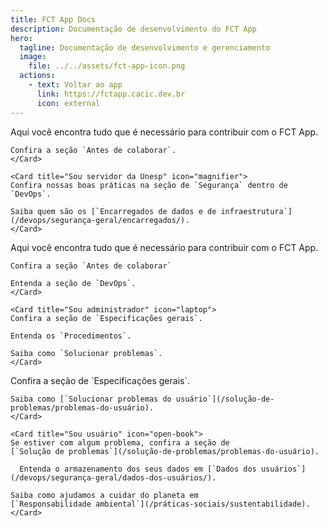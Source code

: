 ```yaml
---
title: FCT App Docs
description: Documentação de desenvolvimento do FCT App
hero:
  tagline: Documentação de desenvolvimento e gerenciamento
  image:
    file: ../../assets/fct-app-icon.png
  actions:
    - text: Voltar ao app
      link: https://fctapp.cacic.dev.br
      icon: external
---
```



<CardGrid>
	<Card title="Sou desenvolvedor" icon="seti:json">
		Aqui você encontra tudo que é necessário para contribuir com o FCT App.

    Confira a seção `Antes de colaborar`.
    </Card>

    <Card title="Sou servidor da Unesp" icon="magnifier">
    Confira nossas boas práticas na seção de `Segurança` dentro de `DevOps`.

    Saiba quem são os [`Encarregados de dados e de infraestrutura`](/devops/segurança-geral/encarregados/).
    </Card>

  <Card title="Sou DevOps" icon="rocket">
    Aqui você encontra tudo que é necessário para contribuir com o FCT App.

    Confira a seção `Antes de colaborar`

    Entenda a seção de `DevOps`.
    </Card>

    <Card title="Sou administrador" icon="laptop">
    Confira a seção de `Especificações gerais`.

    Entenda os `Procedimentos`.

    Saiba como `Solucionar problemas`.
    </Card>

  <Card title="Sou organizador" icon="document">
    Confira a seção de `Especificações gerais`.

    Saiba como [`Solucionar problemas do usuário`](/solução-de-problemas/problemas-do-usuário).
    </Card>

    <Card title="Sou usuário" icon="open-book">
    Se estiver com algum problema, confira a seção de [`Solução de problemas`](/solução-de-problemas/problemas-do-usuário).

      Entenda o armazenamento dos seus dados em [`Dados dos usuários`](/devops/segurança-geral/dados-dos-usuários/).

    Saiba como ajudamos a cuidar do planeta em [`Responsabilidade ambiental`](/práticas-sociais/sustentabilidade).
    </Card>

</CardGrid>
